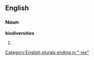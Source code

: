 ==English==

===Noun===
'''biodiversities'''

# {{plural of|[[biodiversity]]}}

[[Category:English plurals ending in "-ies"]]
